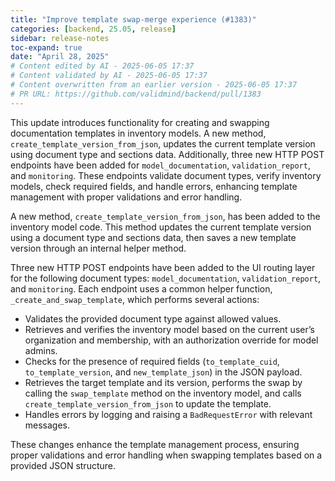 ```yaml
---
title: "Improve template swap-merge experience (#1383)"
categories: [backend, 25.05, release]
sidebar: release-notes
toc-expand: true
date: "April 28, 2025"
# Content edited by AI - 2025-06-05 17:37
# Content validated by AI - 2025-06-05 17:37
# Content overwritten from an earlier version - 2025-06-05 17:37
# PR URL: https://github.com/validmind/backend/pull/1383
---
```


This update introduces functionality for creating and swapping documentation templates in inventory models. A new method, `create_template_version_from_json`, updates the current template version using document type and sections data. Additionally, three new HTTP POST endpoints have been added for `model_documentation`, `validation_report`, and `monitoring`. These endpoints validate document types, verify inventory models, check required fields, and handle errors, enhancing template management with proper validations and error handling.

A new method, `create_template_version_from_json`, has been added to the inventory model code. This method updates the current template version using a document type and sections data, then saves a new template version through an internal helper method.

Three new HTTP POST endpoints have been added to the UI routing layer for the following document types: `model_documentation`, `validation_report`, and `monitoring`. Each endpoint uses a common helper function, `_create_and_swap_template`, which performs several actions:

- Validates the provided document type against allowed values.
- Retrieves and verifies the inventory model based on the current user's organization and membership, with an authorization override for model admins.
- Checks for the presence of required fields (`to_template_cuid`, `to_template_version`, and `new_template_json`) in the JSON payload.
- Retrieves the target template and its version, performs the swap by calling the `swap_template` method on the inventory model, and calls `create_template_version_from_json` to update the template.
- Handles errors by logging and raising a `BadRequestError` with relevant messages.

These changes enhance the template management process, ensuring proper validations and error handling when swapping templates based on a provided JSON structure.